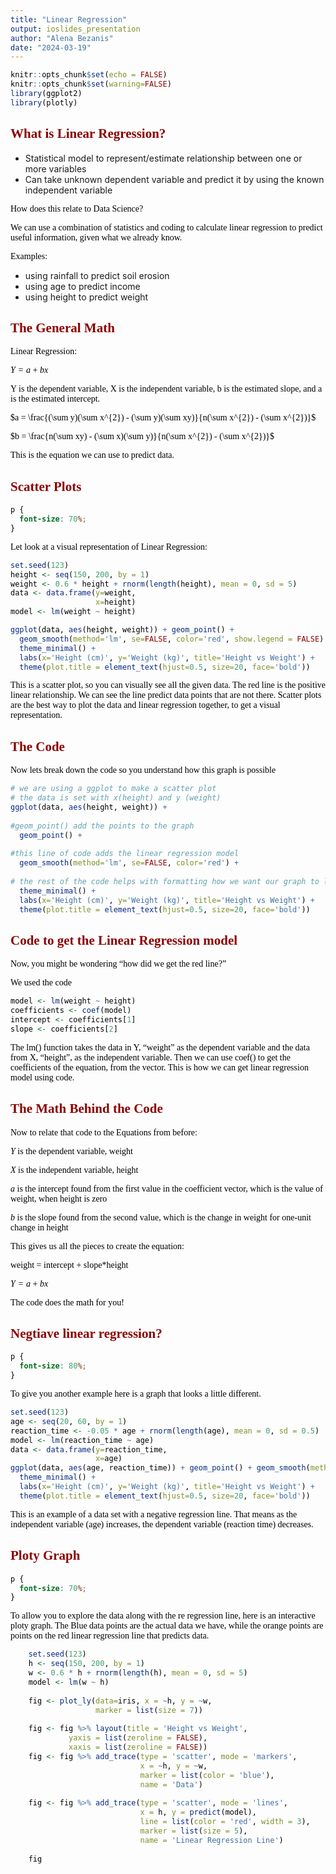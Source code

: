 ```yaml
---
title: "Linear Regression"
output: ioslides_presentation
author: "Alena Bezanis"
date: "2024-03-19"
---
```


<style type="text/css">
body p, div, h1, h2, h3, h4, h5 {
color: black;
font-family: Modern Computer Roman;
}
slides > slide.title-slide hgroup h1 {
color: darkblue
}
h2 {
color: darkred
}
</style> <!-- end of defining font in various parts of slides -->

```r
knitr::opts_chunk$set(echo = FALSE)
knitr::opts_chunk$set(warning=FALSE)
library(ggplot2)
library(plotly)
```

## What is Linear Regression?  

- Statistical model to represent/estimate relationship between one or more variables 
- Can take unknown dependent variable and predict it by using the known independent variable 

How does this relate to Data Science?

We can use a combination of statistics and coding to calculate linear regression to predict useful information, given what we already know. 

Examples:

- using rainfall to predict soil erosion
- using age to predict income 
- using height to predict weight


## The General Math
Linear Regression:

$Y = a + bx$

Y is the dependent variable, X is the independent variable, b is the estimated slope, and a is the estimated intercept.

$a = \frac{(\sum y)(\sum x^{2}) - (\sum y)(\sum xy)}{n(\sum x^{2}) - (\sum x^{2})}$

$b = \frac{n(\sum xy) - (\sum x)(\sum y)}{n(\sum x^{2}) - (\sum x^{2})}$

This is the equation we can use to predict data. 


## Scatter Plots
```css
p {
  font-size: 70%; 
}
```

Let look at a visual representation of Linear Regression:

```r
set.seed(123)
height <- seq(150, 200, by = 1)
weight <- 0.6 * height + rnorm(length(height), mean = 0, sd = 5)
data <- data.frame(y=weight,
                   x=height)
model <- lm(weight ~ height)

ggplot(data, aes(height, weight)) + geom_point() + 
  geom_smooth(method='lm', se=FALSE, color='red', show.legend = FALSE) +
  theme_minimal() +
  labs(x='Height (cm)', y='Weight (kg)', title='Height vs Weight') +
  theme(plot.title = element_text(hjust=0.5, size=20, face='bold')) 

```

This is a scatter plot, so you can visually see all the given data. The red line is the positive linear relationship. We can see the line predict data points that are not there. Scatter plots are the best way to plot the data and linear regression together, to get a visual representation. 

## The Code

Now lets break down the code so you understand how this graph is possible  

```r
# we are using a ggplot to make a scatter plot
# the data is set with x(height) and y (weight)
ggplot(data, aes(height, weight)) + 
  
#geom_point() add the points to the graph
  geom_point() + 
  
#this line of code adds the linear regression model
  geom_smooth(method='lm', se=FALSE, color='red') +
  
# the rest of the code helps with formatting how we want our graph to look 
  theme_minimal() +
  labs(x='Height (cm)', y='Weight (kg)', title='Height vs Weight') +
  theme(plot.title = element_text(hjust=0.5, size=20, face='bold')) 
```


## Code to get the Linear Regression model 

Now, you might be wondering "how did we get the red line?"

We used the code 
```r
model <- lm(weight ~ height)
coefficients <- coef(model)
intercept <- coefficients[1]
slope <- coefficients[2]
```
The lm() function takes the data in Y, "weight" as the dependent variable and the data from X, "height", as the independent variable. Then we can use coef() to get the coefficients of the equation, from the vector. This is how we can get linear regression model using code. 

## The Math Behind the Code

Now to relate that code to the Equations from before:

$Y$ is the dependent variable, weight

$X$ is the independent variable, height

$a$ is the intercept found from the first value in the coefficient vector, which is the value of weight, when height is zero

$b$ is the slope found from the second value, which is the change in weight for one-unit change in height

This gives us all the pieces to create the equation:

weight = intercept + slope*height

$Y = a + bx$

The code does the math for you!

## Negtiave linear regression?
```css
p {
  font-size: 80%; 
}
```

To give you another example here is a graph that looks a little different.

```r
set.seed(123)
age <- seq(20, 60, by = 1)
reaction_time <- -0.05 * age + rnorm(length(age), mean = 0, sd = 0.5)
model <- lm(reaction_time ~ age)
data <- data.frame(y=reaction_time,
                   x=age)
ggplot(data, aes(age, reaction_time)) + geom_point() + geom_smooth(method='lm', se=FALSE, color='red') +
  theme_minimal() +
  labs(x='Height (cm)', y='Weight (kg)', title='Height vs Weight') +
  theme(plot.title = element_text(hjust=0.5, size=20, face='bold')) 
```

This is an example of a data set with a negative regression line. That means as the independent variable (age) increases, the dependent variable (reaction time) decreases. 

## Ploty Graph
```css
p {
  font-size: 70%; 
}
```
To allow you to explore the data along with the re regression line, here is an interactive ploty graph. The Blue data points are the actual data we have, while the orange points are points on the red linear regression line that predicts data.

```r

    set.seed(123)
    h <- seq(150, 200, by = 1)
    w <- 0.6 * h + rnorm(length(h), mean = 0, sd = 5)
    model <- lm(w ~ h)
    
    fig <- plot_ly(data=iris, x = ~h, y = ~w,
                   marker = list(size = 7))
                                 
    fig <- fig %>% layout(title = 'Height vs Weight',
             yaxis = list(zeroline = FALSE),
             xaxis = list(zeroline = FALSE))
    fig <- fig %>% add_trace(type = 'scatter', mode = 'markers',
                             x = ~h, y = ~w,
                             marker = list(color = 'blue'), 
                             name = 'Data')
    
    fig <- fig %>% add_trace(type = 'scatter', mode = 'lines', 
                             x = h, y = predict(model), 
                             line = list(color = 'red', width = 3), 
                             marker = list(size = 5),
                             name = 'Linear Regression Line')
    
    fig

```
